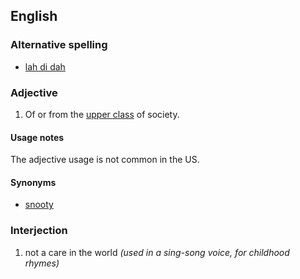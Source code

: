 ==English==

===Alternative spelling===
* [[lah di dah]]

===Adjective===
{{en-adj}}

# {{UK|pejorative}} Of or from the [[upper class]] of society.

====Usage notes====
The adjective usage is not common in the US.

====Synonyms====
*[[snooty]]

===Interjection===
{{en-intj}}

# {{context|US}} not a care in the world ''(used in a sing-song voice, for childhood rhymes)''